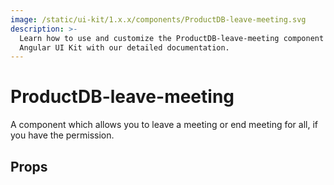 ```yaml
---
image: /static/ui-kit/1.x.x/components/ProductDB-leave-meeting.svg
description: >-
  Learn how to use and customize the ProductDB-leave-meeting component in ProductDB's
  Angular UI Kit with our detailed documentation.
---
```


# ProductDB-leave-meeting

A component which allows you to leave a meeting or
end meeting for all, if you have the permission.

## Props

<PropsTable of="ProductDB-leave-meeting" />

<head>
  <title>Angular UI Kit ProductDB-leave-meeting</title>
</head>
